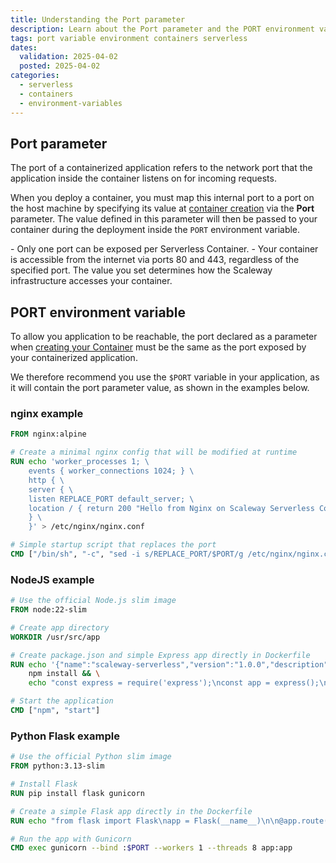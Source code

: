 ```yaml
---
title: Understanding the Port parameter
description: Learn about the Port parameter and the PORT environment variable in Scaleway Serverless Containers.
tags: port variable environment containers serverless
dates:
  validation: 2025-04-02
  posted: 2025-04-02
categories:
  - serverless
  - containers
  - environment-variables
---
```


## Port parameter

The port of a containerized application refers to the network port that the application inside the container listens on for incoming requests.

When you deploy a container, you must map this internal port to a port on the host machine by specifying its value at [container creation](/serverless-containers/how-to/deploy-container/) via the **Port** parameter. The value defined in this parameter will then be passed to your container during the deployment inside the `PORT` environment variable.

<Message type="note">
- Only one port can be exposed per Serverless Container.
- Your container is accessible from the internet via ports 80 and 443, regardless of the specified port. The value you set determines how the Scaleway infrastructure accesses your container.
</Message>

## PORT environment variable

To allow you application to be reachable, the port declared as a parameter when [creating your Container](/serverless-containers/how-to/deploy-container/) must be the same as the port exposed by your containerized application.

We therefore recommend you use the `$PORT` variable in your application, as it will contain the port parameter value, as shown in the examples below.

### nginx example

```dockerfile
FROM nginx:alpine

# Create a minimal nginx config that will be modified at runtime
RUN echo 'worker_processes 1; \
    events { worker_connections 1024; } \
    http { \
    server { \
    listen REPLACE_PORT default_server; \
    location / { return 200 "Hello from Nginx on Scaleway Serverless Containers!\n"; } \
    } \
    }' > /etc/nginx/nginx.conf

# Simple startup script that replaces the port
CMD ["/bin/sh", "-c", "sed -i s/REPLACE_PORT/$PORT/g /etc/nginx/nginx.conf && exec nginx -g 'daemon off;'"]
```

### NodeJS example

```dockerfile
# Use the official Node.js slim image
FROM node:22-slim

# Create app directory
WORKDIR /usr/src/app

# Create package.json and simple Express app directly in Dockerfile
RUN echo '{"name":"scaleway-serverless","version":"1.0.0","description":"","main":"server.js","scripts":{"start":"node server.js"},"dependencies":{"express":"^5"}}' > package.json && \
    npm install && \
    echo "const express = require('express');\nconst app = express();\nconst port = process.env.PORT || 8080;\n\napp.get('/', (req, res) => {\n  res.send('<!DOCTYPE html><html><body><h1>Hello from Scaleway Serverless!</h1></body></html>');\n});\n\napp.listen(port, () => {\n  console.log(`Server running on port \${port}`);\n});" > server.js

# Start the application
CMD ["npm", "start"]
```

### Python Flask example

```Dockerfile
# Use the official Python slim image
FROM python:3.13-slim

# Install Flask
RUN pip install flask gunicorn

# Create a simple Flask app directly in the Dockerfile
RUN echo "from flask import Flask\napp = Flask(__name__)\n\n@app.route('/')\ndef hello():\n    return '<!DOCTYPE html><html><body><h1>Hello from Flask on Scaleway Serverless!</h1></body></html>'\n\nif __name__ == '__main__':\n    app.run(host='0.0.0.0', port=8080)" > app.py

# Run the app with Gunicorn
CMD exec gunicorn --bind :$PORT --workers 1 --threads 8 app:app
```